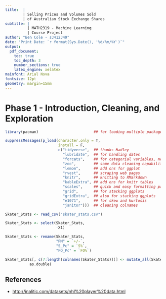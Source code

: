 ```yaml
---
title:  |
        | Selling Prices and Volumes Sold 
        | of Australian Stock Exchange Shares
subtitle: |
          | MATH2319 - Machine Learning
          | Course Project
author: "Ben Cole - s3412349"
date: "Print Date: `r format(Sys.Date(), '%d/%m/%Y')`"
output:
  pdf_document:
    toc: true
    toc_depth: 3
    number_sections: true
    latex_engine: xelatex
mainfont: Arial Nova
fontsize: 12pt
geometry: margin=15mm
---
```


\newpage

# **Phase 1 - Introduction, Cleaning, and Exploration**

```r

library(pacman)                         ## for loading multiple packages

suppressMessages(p_load(character.only = T,
                        install = F,
                        c("tidyverse",  ## thanks Hadley
                          "lubridate",  ## for handling dates
                          "forcats",    ## for categorial variables, not for felines
                          "zoo",        ## some data cleaning capabilities
                          "lemon",      ## add ons for ggplot
                          "rvest",      ## scraping web pages
                          "knitr",      ## knitting to RMarkdown
                          "kableExtra", ## add ons for knitr tables
                          "scales",     ## quick and easy formatting prettynums
                          "grid",       ## for stacking ggplots
                          "gridExtra",  ## also for stacking ggplots
                          "e1071",      ## for skew and kurtosis
                          "janitor")))  ## cleaning colnames


```

```r

Skater_Stats <- read_csv("skater_stats.csv")

Skater_Stats <- select(Skater_Stats,
                       -X1)

Skater_Stats <- rename(Skater_Stats,
                       "PM" = `+/-`,
                       "S_Pc" = `S%`,
                       "FO_Pc" = `FO%`)

Skater_Stats[, c(7:length(colnames(Skater_Stats)))] <- mutate_all(Skater_Stats[, c(7:length(colnames(Skater_Stats)))],
           as.double)

```

## References

* <http://inalitic.com/datasets/nhl%20player%20data.html>